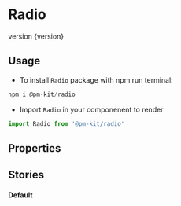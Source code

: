 
<Meta title="Design System|Radio" componenent={Radio} />

# Radio
<Subtitle>
version {version}
</Subtitle>

## Usage
* To install `Radio` package with npm run terminal:

```jsx
npm i @pm-kit/radio
```
* Import `Radio` in your componenent to render

```jsx
import Radio from '@pm-kit/radio'
```

## Properties 

<Props of={Radio} />

## Stories

#### Default
<Preview>
<Story name="Default">
    <Default />
</Story>
</Preview>